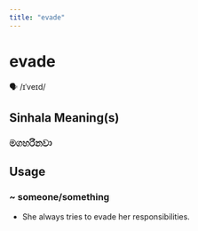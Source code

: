 ```yaml
---
title: "evade"
---
```


# evade

🗣️ /ɪˈveɪd/

## Sinhala Meaning(s)

### මගහරිනවා

## Usage

### ~ someone/something

- She always tries to evade her responsibilities.

